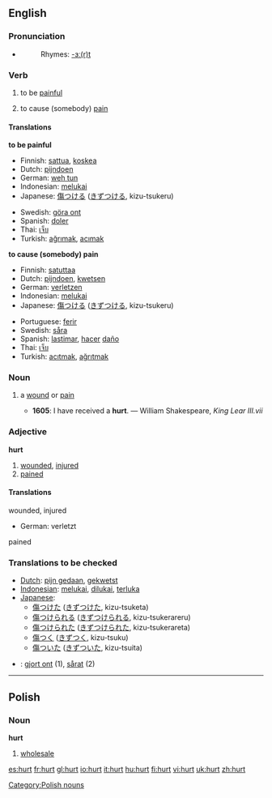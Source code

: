 ==English==

===Pronunciation===
*{{IPA|/hɜɻt/}}
*:Rhymes: [[Rhymes:English:-ɜː(r)t|-ɜː(r)t]]

===Verb===
{{en-verb|hurts|hurting|hurt}}

# {{intransitive}} to be [[painful]]
# {{transitive}} to cause (somebody) [[pain]]

====Translations====
'''to be painful'''
{{top}}
*Finnish: [[sattua]], [[koskea]]
*Dutch: [[pijndoen]]
*German: [[weh tun]]
*Indonesian: [[luka|melukai]]
*Japanese: [[傷つける]] ([[きずつける]], kizu-tsukeru)
{{mid}}
*Swedish: [[göra ont]]
*Spanish: [[doler]]
*Thai: [[เจ็บ]]
*Turkish: [[ağrımak]], [[acımak]]
{{bottom}}

'''to cause (somebody) pain'''
{{top}}
*Finnish: [[satuttaa]]
*Dutch: [[pijndoen]], [[kwetsen]]
*German: [[verletzen]]
*Indonesian: [[luka|melukai]]
*Japanese: [[傷つける]] ([[きずつける]], kizu-tsukeru)
{{mid}}
*Portuguese: [[ferir]]
*Swedish: [[såra]]
*Spanish: [[lastimar]], [[hacer]] [[daño]]
*Thai: [[เจ็บ]]
*Turkish: [[acıtmak]], [[ağrıtmak]]
{{bottom}}

===Noun===
{{en-noun}}

# {{archaic}} a [[wound]] or [[pain]]
#*'''1605''': I have received a '''hurt'''. — William Shakespeare, ''King Lear III.vii''

===Adjective===
'''hurt'''
# [[wounded]], [[injured]]
# [[pained]]

====Translations====
;wounded, injured
*German: verletzt

;pained


===Translations to be checked===
*[[Dutch]]: [[pijn gedaan]], [[gekwetst]]   
*[[Indonesian]]: [[luka|melukai]], [[luka|dilukai]], [[luka|terluka]]   
*[[Japanese]]:   
** [[傷つけた]] ([[きずつけた]], kizu-tsuketa)   
** [[傷つけられる]] ([[きずつけられる]], kizu-tsukerareru)   
** [[傷つけられた]] ([[きずつけられた]], kizu-tsukerareta)   
** [[傷つく]] ([[きずつく]], kizu-tsuku)   
** [[傷ついた]] ([[きずついた]], kizu-tsuita)   
*{{sv}}: [[gjort ont]] (1), [[sårat]] (2) 

----

==Polish==

===Noun===
'''hurt'''

#[[wholesale]]

[[Category:Polish nouns]]

[[es:hurt]]
[[fr:hurt]]
[[gl:hurt]]
[[io:hurt]]
[[it:hurt]]
[[hu:hurt]]
[[fi:hurt]]
[[vi:hurt]]
[[uk:hurt]]
[[zh:hurt]]